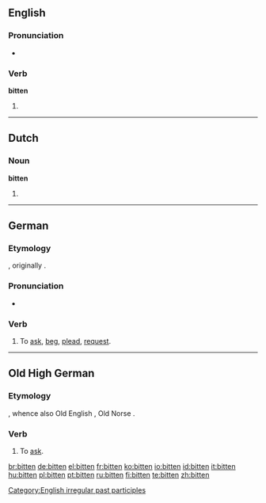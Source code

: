 ==English==

===Pronunciation===
*{{IPA|/'bitten/}}
*:{{rhymes|ɪtən}}

===Verb===
'''bitten'''

# {{past participle of|[[bite]]}}

[[Category:English irregular past participles]]

----

==Dutch==

===Noun===
'''bitten'''

# {{plural of|[[bit]]|lang=Dutch}}

----

==German==

===Etymology===
{{OHG.|de}} {{term|bitten|lang=goh}}, originally {{term|biddan|lang=de}}.

===Pronunciation===
*{{audio|De-at-bitten.ogg|audio (Austria)}}

===Verb===
{{infl|de|verb|third-person singular simple present|bittet|[[past tense]]|bat|[[past participle]]|gebeten}}

# To [[ask]], [[beg]], [[plead]], [[request]].

----

==Old High German==

===Etymology===
{{proto|Germanic|bidjan|lang=goh}}, whence also Old English {{term|biddan|lang=ang}}, Old Norse {{term|biðja|lang=non}}.

===Verb===
{{infl|goh|verb}}

# To [[ask]].

[[br:bitten]]
[[de:bitten]]
[[el:bitten]]
[[fr:bitten]]
[[ko:bitten]]
[[io:bitten]]
[[id:bitten]]
[[it:bitten]]
[[hu:bitten]]
[[pl:bitten]]
[[pt:bitten]]
[[ru:bitten]]
[[fi:bitten]]
[[te:bitten]]
[[zh:bitten]]